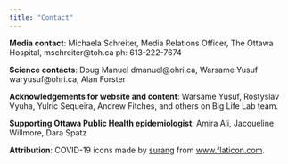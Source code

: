 ```yaml
---
title: "Contact"
---
```


**Media contact**: Michaela Schreiter, Media Relations Officer, The Ottawa Hospital, mschreiter@toh.ca ph: 613-222-7674 

**Science contacts**: Doug Manuel dmanuel@ohri.ca, Warsame Yusuf waryusuf@ohri.ca, Alan Forster 

**Acknowledgements for website and content**: Warsame Yusuf, Rostyslav Vyuha, Yulric Sequeira, Andrew Fitches, and others on Big Life Lab team.

**Supporting Ottawa Public Health epidemiologist**: Amira Ali, Jacqueline Willmore, Dara Spatz

**Attribution**: COVID-19 icons\ made by <a href="https://www.flaticon.com/authors/surang" title="surang">surang</a> from <a href="https://www.flaticon.com/" title="Flaticon"> www.flaticon.com</a>. 
